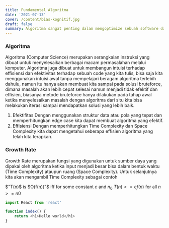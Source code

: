 ```yaml
---
title: Fundamental Algoritma
date: '2021-07-13'
cover: /content/bias-kognitif.jpg
draft: false
summary: Algoritma sangat penting dalam mengoptimize sebuah software dan bahkan dengan membuat algoritma yang lebih baik di beberapa kasus bisa jauh lebih cepat dibandingkan dengan komputer yang lebih powerfull
---
```


### Algoritma

Algoritma (Computer Science) merupakan serangkaian instruksi yang dibuat untuk menyelesaikan berbagai macam permasalahan melalui komputer.
Algoritma juga dibuat untuk membangun intuisi terhadap effisiensi dan efektivitas terhadap sebuah code yang kita tulis, bisa saja kita menggunakan intuisi awal tanpa mempelajari beragam algoritma terlebih dahulu, namun itu hanya akan membuat kita sampai pada solusi bruteforce, dimana masalah akan lebih cepat selesai namun menjadi tidak efektif dan effisien, biasanya metode bruteforce hanya dilakukan pada tahap awal ketika menyelesaikan masalah dengan algoritma dari situ kita bisa melakukan iterasi sampai mendapatkan solusi yang lebih baik.

1. Efektifitas
   Dengan menggunakan struktur data atau pola yang tepat dan memperhitungkan edge case kita dapat membuat algoritma yang efektif.
2. Effisiensi
   Dengan memperhitungkan Time Complexity dan Space Complexity kita dapat mengetahui seberapa effisien algoritma yang telah kita terapkan.

### Growth Rate

Growth Rate merupakan fungsi yang digunakan untuk sumber daya yang dipakai oleh algoritma ketika input menjadi besar bisa dalam bentuk waktu (Time Complexity) ataupun ruang (Space Complexity). Untuk selanjutnya kita akan mengambil Time Complexity sebagai contoh

$"T(n)$ is $O(f(n))"$ iff for some constant $c$ and $n_{0}$ $T(n) <= cf(n)$ for all $n >= n0$

```js line=4
import React from 'react'

function index() {
    return <h1>Hello world</h1>
}
```
